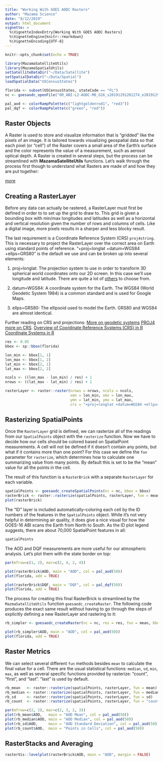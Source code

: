 ```yaml
---
title: "Working With GOES AODC Rasters"
author: "Mazama Science"
date: "8/12/2019"
output: html_document
vignette: >
  %\VignetteIndexEntry{Working With GOES AODC Rasters}
  %\VignetteEngine{knitr::rmarkdown}
  %\VignetteEncoding{UTF-8}
---
```


```r
knitr::opts_chunk$set(echo = TRUE)

library(MazamaSatelliteUtils)
library(MazamaSpatialUtils)
setSatelliteDataDir("~/Data/Satellite")
setSpatialDataDir("~/Data/Spatial")
loadSpatialData("USCensusStates")

florida <- subset(USCensusStates, stateCode == "FL")
nc <- goesaodc_openFile("OR_ABI-L2-AODC-M6_G16_s20191291201274_e20191291204047_c20191291210009.nc")

pal_aod <- colorRampPalette(c("lightgoldenrod1", "red3"))
pal_dqf <- colorRampPalette(c("green", "red"))
```

## Raster Objects

A Raster is used to store and visualize information that is "gridded" like the
pixels of an image. It is tailored towards visualizing geospatial data so that
each pixel (or "cell") of the Raster covers a small area of the Earth's 
surface and the color represents the value of a measurement, such as aerosol 
optical depth. A Raster is created in several steps, but the process can be 
streamlined with **MazamaSatelliteUtils** functions. Let's walk through the 
process first though to understand what Rasters are made of and how they are put
together:

[more](https://www.neonscience.org/raster-res-extent-pixels-r)

## Creating a RasterLayer

Before any data can actually be rastered, a RasterLayer must first be defined in
order to to set up the grid to draw to. This grid is given a bounding box with
min/max longitudes and latitudes as well as a horizontal and vertical resolution
given the number of rows and columns of cells. Like a digital image, more pixels
results in a sharper and less blocky result.

The last requirement is a Coordinate Reference System (CRS) `proj4string`. This 
is necessary to project the RasterLayer over the correct area on Earth using
standard points of reference.
"+proj=longlat +datum=WGS84 +ellps=GRS80" is the default we use and can be 
broken up into several elements:

1. proj=longlat: The projection system to use in order to transform 3D spherical
world coordinates onto our 2D screen. In this case we'll use longitude and
latitude. There are quite a lot of 
[others](https://proj.org/operations/projections/index.html) to choose from.

2. datum=WGS84: A coordinate system for the Earth. The WGS84 (World Geodetic 
System 1984) is a common standard and is used for Google Maps.

3. ellps=GRS80: The ellipsoid used to model the Earth. GRS80 and WGS84 are
almost identical.

Further reading on CRS and projections:
[More on geodetic systems](https://gisgeography.com/wgs84-world-geodetic-system/)
[PROJ4](https://proj.org/)
[more on CRS](https://rspatial.org/spatial/6-crs.html).
[Overview of Coordinate Reference Systems (CRS) in R](https://www.nceas.ucsb.edu/~frazier/RSpatialGuides/OverviewCoordinateReferenceSystems.pdf)
[Coordinate Systems in R](https://mgimond.github.io/Spatial/coordinate-systems-in-r.html)

```r
res <- 0.05
bbox <- sp::bbox(florida)

lon_min <- bbox[1, 1]
lon_max <- bbox[1, 2]
lat_min <- bbox[2, 1]
lat_max <- bbox[2, 2]

ncols <- ((lon_max - lon_min) / res) + 1
nrows <- ((lat_max - lat_min) / res) + 1

rasterLayer <- raster::raster(nrows = nrows, ncols = ncols,
                              xmn = lon_min, xmx = lon_max,
                              ymn = lat_min, ymx = lat_max,
                              crs = "+proj=longlat +datum=WGS84 +ellps=GRS80")
```

## Rasterizing SpatialPoints

Once the `RasterLayer` grid is defined, we can rasterize all of the readings 
from our `SpatialPoints` object with the `rasterize` function. Now we have to 
decide how our cells should be colored based on SpatialPoint measurements. A 
cell will not be defined if it doesn't contain any points, but what if it 
contains more than one point? For this case we define the `fun` parameter for 
`rasterize`, which determines how to calculate one summarizing value from many
points. By default this is set to be the "mean" value for all the points in the 
cell.

The result of this function is a `RasterBrick` with a separate `RasterLayer` for 
each variable.

```r
spatialPoints <- goesaodc_createSpatialPoints(nc = nc, bbox = bbox)
rasterBrick <- raster::rasterize(spatialPoints, rasterLayer, fun = mean)
plot(rasterBrick)
```

The "ID" layer is included automatically--coloring each cell by the ID numbers
of the features in the `SpatialPoints` object. While it's not very helpful in
determining air quality, it does give a nice visual for how the GOES-16 ABI
scans the Earth from North to South. As the ID plot legend suggests, there are
about 70,000 SpatialPoint features in all:

```r
spatialPoints
```

The AOD and DQF measurements are more useful for our atmospheric analysis. Let's
plot them with the state border on top:

```r
par(mfrow=c(1, 2), mar=c(2, 4, 2, 4))

plot(rasterBrick$AOD, main = "AOD", col = pal_aod(50))
plot(florida, add = TRUE)

plot(rasterBrick$DQF, main = "DQF", col = pal_dqf(50))
plot(florida, add = TRUE)
```

The process for creating this final RasterBrick is streamlined by the 
`MazmaSatelliteUtils` function `goesaodc_createRaster`. The following code 
produces the exact same result without having to go through the steps of 
explicitly defining a new RasterLayer and rastering to it:

```r
rb_simpler <- goesaodc_createRaster(nc = nc, res = res, fun = mean, bbox = bbox)

plot(rb_simpler$AOD, main = "AOD", col = pal_aod(50))
plot(florida, add = TRUE)
```

## Raster Metrics

We can select several different `fun` methods besides `mean` to calculate the 
final value for a cell. There are the usual statistical functions: `median`, 
`sd`, `min`, `max`, as well as several specific functions provided by rasterize:
"count", "first", and "last". "last" is used by default.

```r
rb_mean   <- raster::rasterize(spatialPoints, rasterLayer, fun = mean)
rb_median <- raster::rasterize(spatialPoints, rasterLayer, fun = median)
rb_sd     <- raster::rasterize(spatialPoints, rasterLayer, fun = sd)
rb_count  <- raster::rasterize(spatialPoints, rasterLayer, fun = "count")

par(mfrow=c(2, 2), mar=c(2, 3, 2, 3))
plot(rb_mean$AOD,   main = "AOD Mean", col = pal_aod(50))
plot(rb_median$AOD, main = "AOD Median", col = pal_aod(50))
plot(rb_sd$AOD,     main = "AOD Standard Deviation", col = pal_aod(50))
plot(rb_count$AOD,  main = "Points in Cells", col = pal_aod(50))
```

## RasterStacks and Averaging

```r
rasterVis::levelplot(rasterBrick$AOD, main = "AOD", margin = FALSE)
```